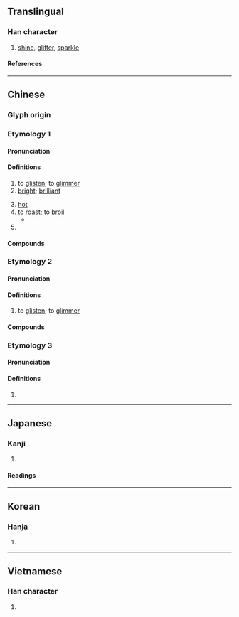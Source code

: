 {{also|烁}}
{{character info}}
==Translingual==
{{Han simplified forms|爍|𭶒|烁|ex=y}}

===Han character===
{{Han char|rn=86|rad=火|as=15|sn=19|four=92894|canj=FVID|ids=⿰火樂}}

# [[shine]], [[glitter]], [[sparkle]]

====References====
{{Han ref|kx=0686.250|dkj=19549|dj=1099.110|hdz=32245.150|uh=720D}}

----

==Chinese==

===Glyph origin===
{{Han etym}}

===Etymology 1===
{{zh-forms|s=烁}}

====Pronunciation====
{{zh-pron
|m=shuò
|c=soek3,lik1
|c_note=lik1 — common variant
|h=pfs=
|md=
|mn=xm,qz,tw:siok/zz,tw:siak
|mn-t=iag4
|w=
|mc=y
|oc=y
|cat=
}}

====Definitions====
{{zh-hanzi}}

# to [[glisten]]; to [[glimmer]]
# [[bright]]; [[brilliant]]
#: {{zh-alt-inline|鑠}}
# [[hot]]
# to [[roast]]; to [[broil]]
#* {{zh-x|故 上 悖 日月 之 明，下 爍 山川 之 精，中 墮 四時 之 施，惴耎 之 蟲，肖翹 之 物，莫不 失 其 性。|It is just as if, above, the brightness of the sun and moon were darkened; as if, beneath, the productive vigour of the hills and streams '''were dried up'''; and as if, between, the operation of the four seasons were brought to an end: in which case there would not be a single weak and wriggling insect, nor any plant that grows up, which would not lose its proper nature.|ref=Zhuangzi-L}}
# {{zh-alt-form|鑠|to [[melt]] by [[heat]]}}

====Compounds====
{{zh-der|閃爍|爍亮|燋金爍石|灼爍|焯爍|燂爍|閃閃爍爍|閃爍其詞|爍金|爍爍|爍石流金}}

===Etymology 2===
{{zh-forms|s=烁|alt=閃,熾,熠,鑠}}

====Pronunciation====
{{zh-pron
|mn=xm,zz,twv:sihⁿ/tw:sih/xm:síⁿ
|mn-t=sih4
|cat=v
}}

====Definitions====
{{zh-hanzi}}

# {{lb|zh|Min Nan}} to [[glisten]]; to [[glimmer]]

====Compounds====
{{zh-der|*閃爍/闪烁|爍爁|𥍉爍}}

===Etymology 3===
{{zh-forms|s=烁}}

====Pronunciation====
{{zh-pron
|m=luò
|c=lok6
}}

====Definitions====
{{zh-hanzi}}

# {{zh-only|爆爍}}

----

==Japanese==
{{ja-kanji forms|𭶒|爍}}

===Kanji===
{{ja-kanji|grade=|rs=火15|shin=𭶒}}

# {{rfdef|ja|sort=火15}}

====Readings====
{{ja-readings
|goon=しゃく
|kanon=しゃく
|kun=と-かす
}}

----

==Korean==

===Hanja===
{{ko-hanja|삭}}

# {{rfdef|ko|sort=火15}}

----

==Vietnamese==

===Han character===
{{vi-readings|reading=thước|rs=火15}}

# {{rfdef|vi|sort=火15}}